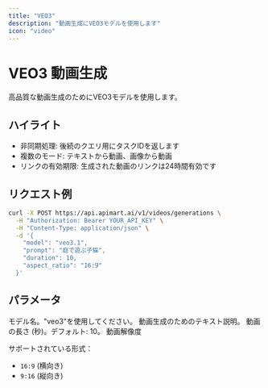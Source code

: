 ```yaml
---
title: "VEO3"
description: "動画生成にVEO3モデルを使用します"
icon: "video"
---
```


# VEO3 動画生成

高品質な動画生成のためにVEO3モデルを使用します。

## ハイライト

- 非同期処理: 後続のクエリ用にタスクIDを返します
- 複数のモード: テキストから動画、画像から動画
- リンクの有効期限: 生成された動画のリンクは24時間有効です

## リクエスト例

<RequestExample>

```bash
curl -X POST https://api.apimart.ai/v1/videos/generations \
  -H "Authorization: Bearer YOUR_API_KEY" \
  -H "Content-Type: application/json" \
  -d '{
    "model": "veo3.1",
    "prompt": "庭で遊ぶ子猫",
    "duration": 10,
    "aspect_ratio": "16:9"
  }'
```

</RequestExample>

## パラメータ

<ParamField query="model" type="string" required>
  モデル名。"veo3"を使用してください。
</ParamField>

<ParamField query="prompt" type="string" required>
  動画生成のためのテキスト説明。
</ParamField>

<ParamField query="duration" type="integer">
  動画の長さ (秒)。デフォルト: 10。
</ParamField>

<ParamField query="aspect_ratio" type="string">
  動画解像度
  
  サポートされている形式：
  - `16:9` (横向き)
  - `9:16` (縦向き)
</ParamField>

